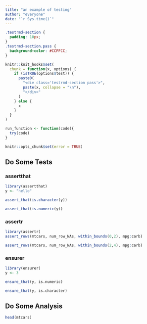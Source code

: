 ```yaml
---
title: "an example of testing"
author: "everyone"
date: "`r Sys.time()`"
---
```


```css
.testrmd-section {
  padding: 10px;
}
.testrmd-section.pass {
  background-color: #CCFFCC;
}
```

```r
knitr::knit_hooks$set(
  chunk = function(x, options) {
    if (isTRUE(options$test)) {
      paste0(
        "<div class='testrmd-section pass'>",
        paste(x, collapse = "\n"),
        "</div>"
      )
    } else {
      x
    }
  }
)

run_function <- function(code){
  try(code)
}

knitr::opts_chunk$set(error = TRUE)
```

## Do Some Tests

### assertthat

```r
library(assertthat)
y <- "hello"

assert_that(is.character(y))
```

```r
assert_that(is.numeric(y))
```

### assertr

```r
library(assertr)
assert_rows(mtcars, num_row_NAs, within_bounds(0,2), mpg:carb)
```

```r
assert_rows(mtcars, num_row_NAs, within_bounds(2,4), mpg:carb)
```


### ensurer
```r
library(ensurer)
y <- 3

ensure_that(y, is.numeric)
```
```r
ensure_that(y, is.character)
```




## Do Some Analysis

```r
head(mtcars)
```

